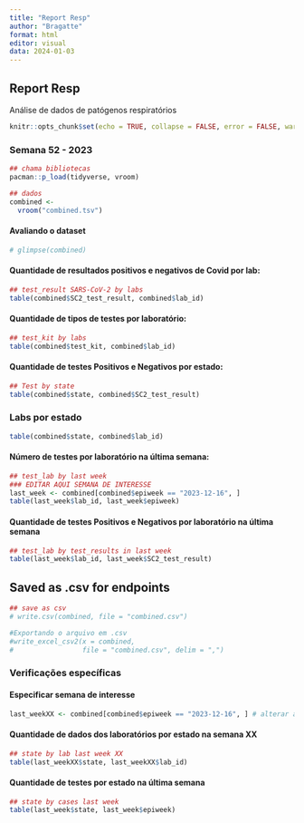 ```yaml
---
title: "Report Resp"
author: "Bragatte"
format: html
editor: visual
data: 2024-01-03
---
```


## Report Resp

Análise de dados de patógenos respiratórios 

```r
knitr::opts_chunk$set(echo = TRUE, collapse = FALSE, error = FALSE, warning = FALSE, message = FALSE, cache = FALSE)
```

### Semana 52 - 2023

```r
## chama bibliotecas
pacman::p_load(tidyverse, vroom)

## dados
combined <-
  vroom("combined.tsv")
```

#### Avaliando o dataset

```r
# glimpse(combined)
```

#### Quantidade de resultados positivos e negativos de Covid por lab:

```r
## test_result SARS-CoV-2 by labs
table(combined$SC2_test_result, combined$lab_id)
```

#### Quantidade de tipos de testes por laboratório:

```r
## test_kit by labs
table(combined$test_kit, combined$lab_id)
```

#### Quantidade de testes Positivos e Negativos por estado:

```r
## Test by state
table(combined$state, combined$SC2_test_result)
```

### Labs por estado

```r
table(combined$state, combined$lab_id)
```

#### Número de testes por laboratório na última semana:

```r
## test_lab by last week
### EDITAR AQUI SEMANA DE INTERESSE
last_week <- combined[combined$epiweek == "2023-12-16", ] 
table(last_week$lab_id, last_week$epiweek)
```

#### Quantidade de testes Positivos e Negativos por laboratório na última semana

```r
## test_lab by test_results in last week 
table(last_week$lab_id, last_week$SC2_test_result)
```

## Saved as .csv for endpoints

```r
## save as csv
# write.csv(combined, file = "combined.csv")

#Exportando o arquivo em .csv
#write_excel_csv2(x = combined,
#                 file = "combined.csv", delim = ",")
```

### Verificações específicas

#### Especificar semana de interesse

```r
last_weekXX <- combined[combined$epiweek == "2023-12-16", ] # alterar a data conforme calendário SINAN
```

#### Quantidade de dados dos laboratórios por estado na semana XX

```r
## state by lab last week XX
table(last_weekXX$state, last_weekXX$lab_id)
```

#### Quantidade de testes por estado na última semana

```r
## state by cases last week
table(last_week$state, last_week$epiweek)
```
